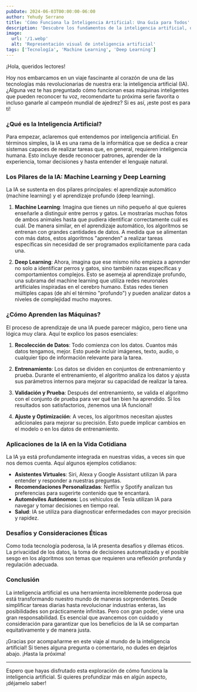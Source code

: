 ```yaml
---
pubDate: 2024-06-03T00:00:00-06:00
author: Yehudy Serrano
title: 'Cómo Funciona la Inteligencia Artificial: Una Guía para Todos'
description: 'Descubre los fundamentos de la inteligencia artificial, desde machine learning hasta deep learning. Aprende cómo las máquinas aprenden, sus aplicaciones en la vida cotidiana y los desafíos éticos que enfrenta esta tecnología revolucionaria.'
image:
  url: '/1.webp'
  alt: 'Representación visual de inteligencia artificial'
tags: ['Tecnología', 'Machine Learning', 'Deep Learning']
---
```


¡Hola, queridos lectores!

Hoy nos embarcamos en un viaje fascinante al corazón de una de las tecnologías más revolucionarias de nuestra era: la inteligencia artificial (IA). ¿Alguna vez te has preguntado cómo funcionan esas máquinas inteligentes que pueden reconocer tu voz, recomendarte tu próxima serie favorita o incluso ganarle al campeón mundial de ajedrez? Si es así, ¡este post es para ti!

### ¿Qué es la Inteligencia Artificial?

Para empezar, aclaremos qué entendemos por inteligencia artificial. En términos simples, la IA es una rama de la informática que se dedica a crear sistemas capaces de realizar tareas que, en general, requieren inteligencia humana. Esto incluye desde reconocer patrones, aprender de la experiencia, tomar decisiones y hasta entender el lenguaje natural.

### Los Pilares de la IA: Machine Learning y Deep Learning

La IA se sustenta en dos pilares principales: el aprendizaje automático (machine learning) y el aprendizaje profundo (deep learning).

1. **Machine Learning**: Imagina que tienes un niño pequeño al que quieres enseñarle a distinguir entre perros y gatos. Le mostrarías muchas fotos de ambos animales hasta que pudiera identificar correctamente cuál es cuál. De manera similar, en el aprendizaje automático, los algoritmos se entrenan con grandes cantidades de datos. A medida que se alimentan con más datos, estos algoritmos "aprenden" a realizar tareas específicas sin necesidad de ser programados explícitamente para cada una.

2. **Deep Learning**: Ahora, imagina que ese mismo niño empieza a aprender no solo a identificar perros y gatos, sino también razas específicas y comportamientos complejos. Esto se asemeja al aprendizaje profundo, una subrama del machine learning que utiliza redes neuronales artificiales inspiradas en el cerebro humano. Estas redes tienen múltiples capas (de ahí el término "profundo") y pueden analizar datos a niveles de complejidad mucho mayores.

### ¿Cómo Aprenden las Máquinas?

El proceso de aprendizaje de una IA puede parecer mágico, pero tiene una lógica muy clara. Aquí te explico los pasos esenciales:

1. **Recolección de Datos**: Todo comienza con los datos. Cuantos más datos tengamos, mejor. Esto puede incluir imágenes, texto, audio, o cualquier tipo de información relevante para la tarea.

2. **Entrenamiento**: Los datos se dividen en conjuntos de entrenamiento y prueba. Durante el entrenamiento, el algoritmo analiza los datos y ajusta sus parámetros internos para mejorar su capacidad de realizar la tarea.

3. **Validación y Prueba**: Después del entrenamiento, se valida el algoritmo con el conjunto de prueba para ver qué tan bien ha aprendido. Si los resultados son satisfactorios, ¡tenemos una IA funcional!

4. **Ajuste y Optimización**: A veces, los algoritmos necesitan ajustes adicionales para mejorar su precisión. Esto puede implicar cambios en el modelo o en los datos de entrenamiento.

### Aplicaciones de la IA en la Vida Cotidiana

La IA ya está profundamente integrada en nuestras vidas, a veces sin que nos demos cuenta. Aquí algunos ejemplos cotidianos:

- **Asistentes Virtuales**: Siri, Alexa y Google Assistant utilizan IA para entender y responder a nuestras preguntas.
- **Recomendaciones Personalizadas**: Netflix y Spotify analizan tus preferencias para sugerirte contenido que te encantará.
- **Automóviles Autónomos**: Los vehículos de Tesla utilizan IA para navegar y tomar decisiones en tiempo real.
- **Salud**: IA se utiliza para diagnosticar enfermedades con mayor precisión y rapidez.

### Desafíos y Consideraciones Éticas

Como toda tecnología poderosa, la IA presenta desafíos y dilemas éticos. La privacidad de los datos, la toma de decisiones automatizada y el posible sesgo en los algoritmos son temas que requieren una reflexión profunda y regulación adecuada.

### Conclusión

La inteligencia artificial es una herramienta increíblemente poderosa que está transformando nuestro mundo de maneras sorprendentes. Desde simplificar tareas diarias hasta revolucionar industrias enteras, las posibilidades son prácticamente infinitas. Pero con gran poder, viene una gran responsabilidad. Es esencial que avancemos con cuidado y consideración para garantizar que los beneficios de la IA se compartan equitativamente y de manera justa.

¡Gracias por acompañarme en este viaje al mundo de la inteligencia artificial! Si tienes alguna pregunta o comentario, no dudes en dejarlos abajo. ¡Hasta la próxima!

---

Espero que hayas disfrutado esta exploración de cómo funciona la inteligencia artificial. Si quieres profundizar más en algún aspecto, ¡déjamelo saber!
